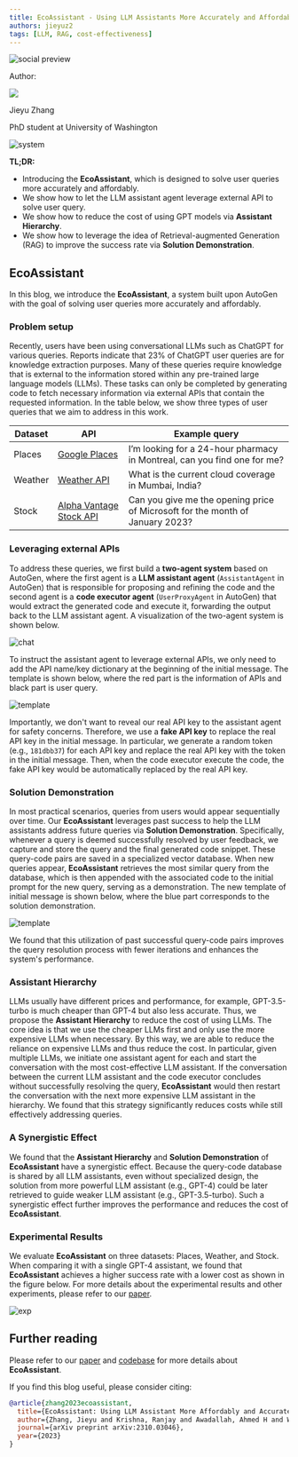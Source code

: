 ```yaml
---
title: EcoAssistant - Using LLM Assistants More Accurately and Affordably
authors: jieyuz2
tags: [LLM, RAG, cost-effectiveness]
---
```



<div>
<img noZoom className="social-share-img"
  src="https://media.githubusercontent.com/media/ag2ai/ag2/refs/heads/main/website/static/img/cover.png"
  alt="social preview"
  style={{ position: 'absolute', left: '-9999px' }}
/>
</div>

<div class="blog-authors">
  <p class="authors">Author:</p>
  <CardGroup cols={2}>
    <Card href="https://jieyuz2.github.io/">
        <div class="col card">
          <div class="img-placeholder">
            <img noZoom src="https://github.com/jieyuz2.png" />
          </div>
          <div>
            <p class="name">Jieyu Zhang</p>
            <p>PhD student at University of Washington</p>
          </div>
        </div>
    </Card>
  </CardGroup>
</div>

![system](img/system.webp)

**TL;DR:**
* Introducing the **EcoAssistant**, which is designed to solve user queries more accurately and affordably.
* We show how to let the LLM assistant agent leverage external API to solve user query.
* We show how to reduce the cost of using GPT models via **Assistant Hierarchy**.
* We show how to leverage the idea of Retrieval-augmented Generation (RAG) to improve the success rate via **Solution Demonstration**.


## EcoAssistant

In this blog, we introduce the **EcoAssistant**, a system built upon AutoGen with the goal of solving user queries more accurately and affordably.

### Problem setup

Recently, users have been using conversational LLMs such as ChatGPT for various queries.
Reports indicate that 23% of ChatGPT user queries are for knowledge extraction purposes.
Many of these queries require knowledge that is external to the information stored within any pre-trained large language models (LLMs).
These tasks can only be completed by generating code to fetch necessary information via external APIs that contain the requested information.
In the table below, we show three types of user queries that we aim to address in this work.

| Dataset | API | Example query |
|-------------|----------|----------|
| Places| [Google Places](https://developers.google.com/maps/documentation/places/web-service/overview) | I’m looking for a 24-hour pharmacy in Montreal, can you find one for me? |
| Weather | [Weather API](https://www.weatherapi.com) | What is the current cloud coverage in Mumbai, India? |
| Stock | [Alpha Vantage Stock API](https://www.alphavantage.co/documentation/) | Can you give me the opening price of Microsoft for the month of January 2023? |


### Leveraging external APIs

To address these queries, we first build a **two-agent system** based on AutoGen,
where the first agent is a **LLM assistant agent** (`AssistantAgent` in AutoGen) that is responsible for proposing and refining the code and
the second agent is a **code executor agent** (`UserProxyAgent` in AutoGen) that would extract the generated code and execute it, forwarding the output back to the LLM assistant agent.
A visualization of the two-agent system is shown below.

![chat](img/chat.webp)

To instruct the assistant agent to leverage external APIs, we only need to add the API name/key dictionary at the beginning of the initial message.
The template is shown below, where the red part is the information of APIs and black part is user query.

![template](img/template.png)

Importantly, we don't want to reveal our real API key to the assistant agent for safety concerns.
Therefore, we use a **fake API key** to replace the real API key in the initial message.
In particular, we generate a random token (e.g., `181dbb37`) for each API key and replace the real API key with the token in the initial message.
Then, when the code executor execute the code, the fake API key would be automatically replaced by the real API key.


### Solution Demonstration
In most practical scenarios, queries from users would appear sequentially over time.
Our **EcoAssistant** leverages past success to help the LLM assistants address future queries via **Solution Demonstration**.
Specifically, whenever a query is deemed successfully resolved by user feedback, we capture and store the query and the final generated code snippet.
These query-code pairs are saved in a specialized vector database. When new queries appear, **EcoAssistant** retrieves the most similar query from the database, which is then appended with the associated code to the initial prompt for the new query, serving as a demonstration.
The new template of initial message is shown below, where the blue part corresponds to the solution demonstration.

![template](img/template-demo.png)

We found that this utilization of past successful query-code pairs improves the query resolution process with fewer iterations and enhances the system's performance.


### Assistant Hierarchy
LLMs usually have different prices and performance, for example, GPT-3.5-turbo is much cheaper than GPT-4 but also less accurate.
Thus, we propose the **Assistant Hierarchy** to reduce the cost of using LLMs.
The core idea is that we use the cheaper LLMs first and only use the more expensive LLMs when necessary.
By this way, we are able to reduce the reliance on expensive LLMs and thus reduce the cost.
In particular, given multiple LLMs, we initiate one assistant agent for each and start the conversation with the most cost-effective LLM assistant.
If the conversation between the current LLM assistant and the code executor concludes without successfully resolving the query, **EcoAssistant** would then restart the conversation with the next more expensive LLM assistant in the hierarchy.
We found that this strategy significantly reduces costs while still effectively addressing queries.

### A Synergistic Effect
We found that the **Assistant Hierarchy** and **Solution Demonstration** of **EcoAssistant** have a synergistic effect.
Because the query-code database is shared by all LLM assistants, even without specialized design,
the solution from more powerful LLM assistant (e.g., GPT-4) could be later retrieved to guide weaker LLM assistant (e.g., GPT-3.5-turbo).
Such a synergistic effect further improves the performance and reduces the cost of **EcoAssistant**.

### Experimental Results

We evaluate **EcoAssistant** on three datasets: Places, Weather, and Stock. When comparing it with a single GPT-4 assistant, we found that **EcoAssistant** achieves a higher success rate with a lower cost as shown in the figure below.
For more details about the experimental results and other experiments, please refer to our [paper](https://arxiv.org/abs/2310.03046).

![exp](img/results.png)

## Further reading

Please refer to our [paper](https://arxiv.org/abs/2310.03046) and [codebase](https://github.com/JieyuZ2/EcoAssistant) for more details about **EcoAssistant**.

If you find this blog useful, please consider citing:

```bibtex
@article{zhang2023ecoassistant,
  title={EcoAssistant: Using LLM Assistant More Affordably and Accurately},
  author={Zhang, Jieyu and Krishna, Ranjay and Awadallah, Ahmed H and Wang, Chi},
  journal={arXiv preprint arXiv:2310.03046},
  year={2023}
}
```
